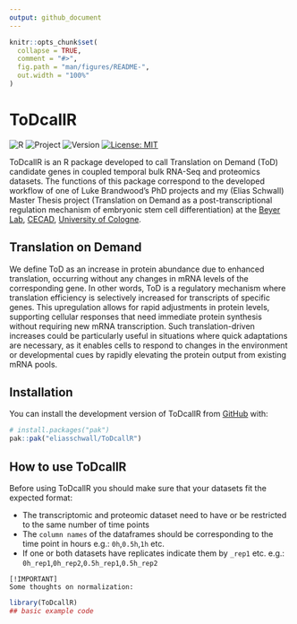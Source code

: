 ```yaml
---
output: github_document
---
```


<!-- README.md is generated from README.Rmd. Please edit that file -->

```r
knitr::opts_chunk$set(
  collapse = TRUE,
  comment = "#>",
  fig.path = "man/figures/README-",
  out.width = "100%"
)
```

# ToDcallR

<!-- badges: start -->
![R](https://img.shields.io/badge/R-276DC3?style=for-the-badge&logo=r&logoColor=white)
![Project]( https://img.shields.io/badge/Master--PhD-Thesis-blue)
![Version]( https://img.shields.io/badge/Version-0.1.0-red)
[![License: MIT](https://cdn.prod.website-files.com/5e0f1144930a8bc8aace526c/65dd9eb5aaca434fac4f1c34_License-MIT-blue.svg)](/LICENSE)
<!-- badges: end -->

ToDcallR is an R package developed to call Translation on Demand (ToD) candidate genes in coupled temporal bulk RNA-Seq and proteomics datasets. The functions of this package correspond to the developed workflow of one of Luke Brandwood's PhD projects and my (Elias Schwall) Master Thesis project (Translation on Demand as a post-transcriptional regulation mechanism of embryonic stem cell differentiation) at the [Beyer Lab](https://www.cecad.uni-koeln.de/research/principal-investigators/full-members/andreas-beyer), [CECAD](https://www.cecad.uni-koeln.de/home), [University of Cologne](https://www.uni-koeln.de/en/).

## Translation on Demand 
We define ToD as an increase in protein abundance due to enhanced translation, occurring without any changes in mRNA levels of the corresponding gene. In other words, ToD is a regulatory mechanism where translation efficiency is selectively increased for transcripts of specific genes. This upregulation allows for rapid adjustments in protein levels, supporting cellular responses that need immediate protein synthesis without requiring new mRNA transcription. Such translation-driven increases could be particularly useful in situations where quick adaptations are necessary, as it enables cells to respond to changes in the environment or developmental cues by rapidly elevating the protein output from existing mRNA pools.

## Installation

You can install the development version of ToDcallR from [GitHub](https://github.com/) with:

``` r
# install.packages("pak")
pak::pak("eliasschwall/ToDcallR")
```

## How to use ToDcallR

Before using ToDcallR you should make sure that your datasets fit the expected format:

* The transcriptomic and proteomic dataset need to have or be restricted to the same number of time points 
* The `column names` of the dataframes should be corresponding to the time point in hours e.g.: `0h`,`0.5h`,`1h` etc.
* If one or both datasets have replicates indicate them by `_rep1` etc. e.g.: `0h_rep1`,`0h_rep2`,`0.5h_rep1`,`0.5h_rep2`


```gfm
[!IMPORTANT]
Some thoughts on normalization:
```


```r
library(ToDcallR)
## basic example code
```

